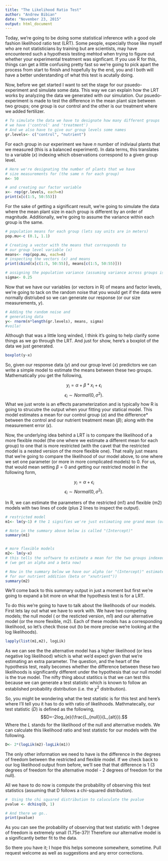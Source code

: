```yaml
---
title: "The Likelihood Ratio Test"
author: "Andrew Bibian"
date: "November 23, 2015"
output: html_document
---
```


Today, we're going to be doing some statistical inference wtih a good ole fashion likelihood ratio test (LRT). Some people, especially those like myself who are not statisticians by training but are scientists, may have encountered such a hypothesis testing mehtod when trying to figure out whether your experimental treatment was signficant. If you use R for this, things can get a little confusing pretty fast so we're going to pick apart the process from start to finish and hopefully by the end, you and I both will have a better understanding of what this test is acutally doing.

Now, before we get started I want to set the stage for our psuedo-experiment and simulate some data. This way we can explain how the LRT works by analyzing the data we generated with our simulation. Our psuedo-experiment is made to test the difference in the mean plant size between two groups; one group is our control and the other is our treatment where we added fertilizer.
```r
# To simulate the data we have to designate how many different groups
# we have ('control' and 'treatment')
# And we also have to give our group levels some names
gr.levels<- c("control", "nutrient")
```

For each group in our experiment we have $n$ number of indiviaul plants that we measured (this is a balanced experiment).  In data terms, this translates to a variable ($x$) indexing which observations correspond to a given group level.
```r
# Here we're designating the number of plants that we have
# size measurements for (the same n for each group)
n<- 50

# and creating our factor variable 
x<- rep(gr.levels, each=n)
print(x[c(1:5, 50:55)])

```

For the sake of getting a significant result, we're going to simulate the data where the mean plant size in each group is different by an order of magnitude. Additionally, we're going to assume the variance within each group is the same.
```r
# population means for each group (lets say units are in meters)
pop.mu<-c (0.1, 1.1)

# Creating a vector with the means that corresponds to 
# our group level variable (x)
means<- rep(pop.mu, each=n)
# inspecting the vectors (x) and means 
print(cbind(x[c(1:5, 50:55)], means[c(1:5, 50:55)]))

# assigning the population variance (assuming variance across groups is equal)
sigma<- 0.25
```

Now that we have our variables (or vectors in R) of means and factor levels, we're going to tack on the random noise that you would get if the data were normally distriubed so we can generate our response (or our size measurements, $y$).
```r
# Adding the random noise and
# generating data
y<- rnorm(n*length(gr.levels), means, sigma)
#voila!

```

Although that was a little long winded, I think it's going to help clarify some things as we go through the LRT. And just for show, here's a boxplot of the data we just generated.

```r
boxplot(y~x)
```

So, given our response data ($y$) and our group level ($x$) predictors we can write a simple model to estimate the means between these two groups. Mathematically you get the following,

$$y_{i}=\alpha + \beta*x_{i} + \epsilon_{i}$$
$$\epsilon_i \sim Normal(0, \sigma^2).$$
What we just wrote is an effects parameterization and is typically how R is going to strucutre the output when your fitting your statical model. This model estimates a mean for our control group ($\alpha$) and the difference* between the control and our nutrient treatment mean ($\beta$); along with the measurement error ($\epsilon$).  

Now, the underlying idea behind a LRT is to compare the likelihood of a more flexible model (the one where we estimate a different mean for each group) to one that is more restricted (with the cavet that the restricted model is a nested version of the more flexible one). That really just means that we're going to compare the likelihood of our model above, to one where we set one parameter (or more in more complicated models) to 0. For us, that would mean setting $\beta=0$ and getting our restricted model in the following form,

$$y_{i}=\alpha + \epsilon_{i}$$
$$\epsilon_i \sim Normal(0, \sigma^2).$$

In R, we can estimate the parameters of the restricted (m1) and flexible (m2) models with two lines of code (plus 2 lines to inspect the output).
```r
# restricted model
m1<- lm(y~1) # the 1 signifies we're just estimating one grand mean (or our alpha in the equations above)

# Note in the summary above below is called "(Intercept)"
summary(m1) 


# more flexible models 
m2<- lm(y~x) 
# this tells the software to estimate a mean for the two groups indexed by our factor 
# (we get an alpha and a beta now)

# Now in the summary below we have our alpha (or "(Intercept)" estimated with the additional group level mean
# for our nutrient addition (beta or "xnutrient"))
summary(m2)
```
We'll come back to this summary output in just a moment but first we're going to expand a bit more on what the hypothesis test is for a LRT. 

To do this we're going to have to talk about the likelihoods of our models. First lets lay out what we have to work with. We have two competing models; the null model ( or the resticted version, m1) and our alternative model (or the more flexible, m2). Each of these models has a corresponding likelihood, so let's check those out (to be more precise we're looking at the log likelihoods).
```r
lapply(list(m1,m2), logLik)
```
As we can see the the alternative model has a higher likelihood (or less negative log likelihood) which is what we'd expect given that we're estimating an extra parameter.  The question, and the heart of the hypothesis test, really becomes whether the difference between these two likelihoods is significantly different under the hypothesis that our null model is the true model. The nifty thing about statitics is that we can test this because we can generate a test statistic which is known to follow an established probability distribution (i.e. the $\chi^2$ distribution).

So, you might be wondering what the test statistic is for this test and here's where I'll tell you it has to do with ratio of likelihoods.  Mathmatecally, our test statistic ($D$) is defined as the following,
$$D=-2log_{e}(\frac{L_{null}}{L_{alt}}).$$
Where the $L$ stands for the likelihood of the null and alternative models. We can calculate this likelihood ratio and test statistic for our models with the following.
```r
D<- 2*(logLik(m2)-logLik(m1))


```
The only other information we need to have is the difference in the degrees of freedom between the restricted and flexible model. If we check back to our log likelihood output from before, we'll see that that difference is 1 (3 degrees of freedom for the alternative model - 2 degrees of freedom for the null).

All we have to do now is compute the probability of observing this test statistics (assuming that D follows a chi-squared distribution).

````r
#  Using the chi squared distribution to caluculate the pvalue
pvalue <- dchisq(D, 1)

# And there we go..
print(pvalue)
````
As you can see the probability of observing that test statistic with 1 degree of freedom is extremely small (1.75e-37)! Therefore our alternative model is a significantly better fit to the data.

So there you have it; I hope this helps someone somewhere, sometime. Pull request welcome as well as suggestions and any error corrections.


